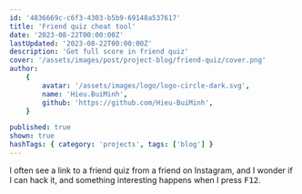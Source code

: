 ```yaml
---
id: '4836669c-c6f3-4303-b5b9-69148a537617'
title: 'Friend quiz cheat tool'
date: '2023-08-22T00:00:00Z'
lastUpdated: '2023-08-22T00:00:00Z'
description: 'Get full score in friend quiz'
cover: '/assets/images/post/project-blog/friend-quiz/cover.png'
author:
    {
        avatar: '/assets/images/logo/logo-circle-dark.svg',
        name: 'Hieu.BuiMinh',
        github: 'https://github.com/Hieu-BuiMinh',
    }

published: true
shown: true
hashTags: { category: 'projects', tags: ['blog'] }
---
```


I often see a link to a friend quiz from a friend on Instagram, and I wonder if I can hack it, and something interesting happens when I press <kbd>F12</kbd>.
